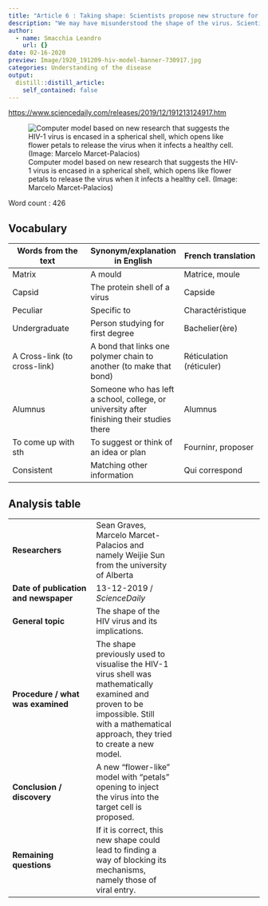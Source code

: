 ```yaml
---
title: "Article 6 : Taking shape: Scientists propose new structure for shell of HIV-1 virus"
description: "We may have misunderstood the shape of the virus. Scientists propose a new one."
author:
  - name: Smacchia Leandro
    url: {}
date: 02-16-2020
preview: Image/1920_191209-hiv-model-banner-730917.jpg
categories: Understanding of the disease
output:
  distill::distill_article:
    self_contained: false
---
```



<https://www.sciencedaily.com/releases/2019/12/191213124917.htm>


![Computer model based on new research that suggests the HIV-1 virus is encased in a spherical shell, which opens like flower petals to release the virus when it infects a healthy cell. (Image: Marcelo Marcet-Palacios)](Image/1920_191209-hiv-model-banner-730917.jpg)


Word count : 426


## Vocabulary 

| Words from the text | Synonym/explanation in English | French translation |
|--|--|--|
| Matrix | A mould | Matrice, moule |
| Capsid | The protein shell of a virus | Capside |
| Peculiar | Specific to | Charactéristique |
| Undergraduate | Person studying for first degree | Bachelier(ère) |
| A Cross-link (to cross-link) | A bond that links one polymer chain to another (to make that bond) | Réticulation (réticuler) |
| Alumnus | Someone who has left a school, college, or university after finishing their studies there | Alumnus |
| To come up with sth | To suggest or think of an idea or plan | Fourninr, proposer |
| Consistent | Matching other information | Qui correspond |


## Analysis table 

|  |  |  |
|--|--|--|
| **Researchers** | Sean Graves, Marcelo Marcet-Palacios and namely Weijie Sun from the university of Alberta |
| **Date of publication and newspaper** | 13-12-2019 / *ScienceDaily* |
| **General topic** | The shape of the HIV virus and its implications. |
| **Procedure / what was examined** | The shape previously used to visualise the HIV-1 virus shell was mathematically examined and proven to be impossible. Still with a mathematical approach, they tried to create a new model. |
| **Conclusion / discovery** | A new "flower-like" model with "petals" opening to inject the virus into the target cell is proposed. |
| **Remaining questions** | If it is correct, this new shape could lead to finding a way of blocking its mechanisms, namely those of viral entry. |


